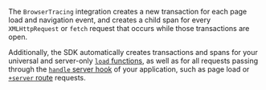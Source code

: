 The `BrowserTracing` integration creates a new transaction for each page load and navigation event, and creates a child span for every `XMLHttpRequest` or `fetch` request that occurs while those transactions are open.

Additionally, the SDK automatically creates transactions and spans for your universal and server-only [`load` functions](https://kit.svelte.dev/docs/load), as well as for all requests passing through the [`handle` server hook](https://kit.svelte.dev/docs/hooks#server-hooks-handle) of your application, such as page load or [`+server` route](https://kit.svelte.dev/docs/routing#server) requests.
